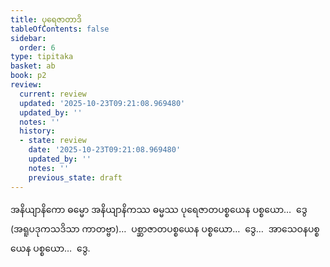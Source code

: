 ```yaml
---
title: ပုရေဇာတာဒိ
tableOfContents: false
sidebar:
  order: 6
type: tipitaka
basket: ab
book: p2
review:
  current: review
  updated: '2025-10-23T09:21:08.969480'
  updated_by: ''
  notes: ''
  history:
  - state: review
    date: '2025-10-23T09:21:08.969480'
    updated_by: ''
    notes: ''
    previous_state: draft
---
```



<ReviewStatus review={frontmatter.review} showDetails={true} />

<HypothesisAnnotation frontmatter={frontmatter} />

<DynamicBreadcrumb />

<Division number="320" book="p2" e="ch" v="38" p="493">

<Paragraph number="4754" book="p2">
အနိယျာနိကော ဓမ္မော အနိယျာနိကဿ ဓမ္မဿ ပုရေဇာတပစ္စယေန ပစ္စယော…  ဒွေ (အရူပဒုကသဒိသာ ကာတဗ္ဗာ)…  ပစ္ဆာဇာတပစ္စယေန ပစ္စယော…  ဒွေ…  အာသေဝနပစ္စယေန ပစ္စယော…  ဒွေ.
</Paragraph>
</Division>